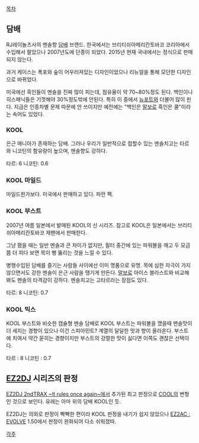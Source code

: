 [[목차]]
== 담배 ==
RJ레이놀즈사의 멘솔향 [[담배]] 브랜드. 한국에서는 브리티쉬아메리칸토바코 코리아에서 수입해서 팔았으나 2007년도에 단종이 되었다. 2015년 현재 국내에서는 정식으로 판매되지 않는다.

과거 케이스는 폭포와 숲이 어우러져있는 디자인이었으나 리뉴얼을 통해 모던한 디자인으로 바뀌었다.

미국에선 흑인들이 멘솔을 진짜 많이 피는데, 점유율이 약 70~80%정도 된다. 백인이나 히스패닉들은 기껏해야 30%정도밖에 안된다. 특히 이 중에서 [[뉴포트]]와 더불어 많이 핀다. 지금은 인종차별 문제 따문에 안 쓰이지만 예전에는 "백인은 [[말보로]] 흑인은 쿨"이라는 속어도 있었다.

=== KOOL ===
은근 매니아가 존재하는 담배. 그러나 우리가 일반적으로 접할수 있는 멘솔치고는 타르와 니코틴의 함유량이 높으며, 멘솔향도 강하다. 

타르: 6
니코틴: 0.6

=== KOOL 마일드 ===
마일드한가보다. 미국에서 판매하고 있다. 파란 팩. 

=== KOOL 부스트 ===
2007년 여름 일본에서 발매된 KOOL의 신 시리즈. 참고로 KOOL은 일본에서는 브리티쉬아메리칸토바코 재팬에서 판매한다.

그냥 폈을 때는 일반 멘솔과 큰 차이가 없지만, 필터 중간에 있는 파워볼을 깨고 두 모금쯤 더 피다 보면 목이 뻥 뚫리는 것을 느낄 수 있다.

병행수입된 담배를 즐기는 사람들 사이에선 이미 명품으로 유명. 목에 심한 자극이 가지 않으면서도 강한 멘솔이 은근 사람을 땡기게 만든다. [[말보로]] 아이스 블라스트와 비교해봐도 멘솔의 타격감이 강하다. 멘솔치고는 고타르라는 장점도 있다.

타르: 8
니코틴: 0.7

=== KOOL 믹스 ===
KOOL 부스트와 비슷한 캡슐형 멘솔 담배로 KOOL 부스트는 파워볼을 깼을때 맨솔맛이 더 세지는 경향이 있으나 이건 스피아민트? 계열의 달달한 맛과 향이 올라온다. 부스트에 치여서 약간 묻히는 경향이지만 부스트의 강렬한 맛이 싫다면 이쪽도 괜찮은 선택이다.

타르 : 8
니코틴 : 0.7

== [[EZ2DJ]] 시리즈의 판정 ==
[[EZ2DJ 2ndTRAX ~It rules once again~]]에서 추가된 최고 판정으로 [[쿨|COOL]]의 변형인 것으로 보인다. 유래는 아마 위의 담배 KOOL인 듯. 

EZ2DJ는 의외로 판정이 빡빡한 편이라 KOOL 판정을 내기가 쉽지 않았으나 [[EZ2AC : EVOLVE]] 1.50에서 판정이 완화되어 다소 쉬워졌따.

[[각주]]
